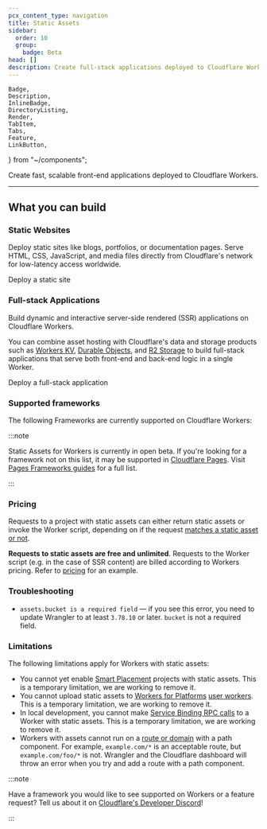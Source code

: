 ```yaml
---
pcx_content_type: navigation
title: Static Assets
sidebar:
  order: 10
  group:
    badge: Beta
head: []
description: Create full-stack applications deployed to Cloudflare Workers.
---
```


	Badge,
	Description,
	InlineBadge,
	DirectoryListing,
	Render,
	TabItem,
	Tabs,
	Feature,
	LinkButton,
} from "~/components";

<Description>
	Create fast, scalable front-end applications deployed to Cloudflare Workers.
</Description>

---

## What you can build

### Static Websites

Deploy static sites like blogs, portfolios, or documentation pages. Serve HTML, CSS, JavaScript, and media files directly from Cloudflare's network for low-latency access worldwide.

<LinkButton href="/workers/static-assets/get-started/#deploy-a-static-site">
	Deploy a static site
</LinkButton>

### Full-stack Applications

Build dynamic and interactive server-side rendered (SSR) applications on Cloudflare Workers.

You can combine asset hosting with Cloudflare's data and storage products such as [Workers KV](/kv/), [Durable Objects](/durable-objects/), and [R2 Storage](/r2/) to build full-stack applications that serve both front-end and back-end logic in a single Worker.

<LinkButton href="/workers/static-assets/get-started/#deploy-a-full-stack-application">
	Deploy a full-stack application
</LinkButton>

### Supported frameworks

The following Frameworks are currently supported on Cloudflare Workers:

<DirectoryListing folder="workers/frameworks/framework-guides" />

:::note

Static Assets for Workers is currently in open beta. If you're looking for a framework not on this list, it may be supported in [Cloudflare Pages](/pages/). Visit [Pages Frameworks guides](/pages/framework-guides/) for a full list.

:::

### Pricing

Requests to a project with static assets can either return static assets or invoke the Worker script, depending on if the request [matches a static asset or not](/workers/static-assets/routing/).

**Requests to static assets are free and unlimited**. Requests to the Worker script (e.g. in the case of SSR content) are billed according to Workers pricing. Refer to [pricing](/workers/platform/pricing/#example-2) for an example.

### Troubleshooting

- `assets.bucket is a required field` — if you see this error, you need to update Wrangler to at least `3.78.10` or later. `bucket` is not a required field.

### Limitations

The following limitations apply for Workers with static assets:

- You cannot yet enable [Smart Placement](/workers/configuration/smart-placement/) projects with static assets. This is a temporary limitation, we are working to remove it.
- You cannot upload static assets to [Workers for Platforms](/cloudflare-for-platforms/workers-for-platforms/) [user workers](/cloudflare-for-platforms/workers-for-platforms/reference/how-workers-for-platforms-works/). This is a temporary limitation, we are working to remove it.
- In local development, you cannot make [Service Binding RPC calls](/workers/runtime-apis/bindings/service-bindings/rpc/) to a Worker with static assets. This is a temporary limitation, we are working to remove it.
- Workers with assets cannot run on a [route or domain](/workers/configuration/routing/) with a path component. For example, `example.com/*` is an acceptable route, but `example.com/foo/*` is not. Wrangler and the Cloudflare dashboard will throw an error when you try and add a route with a path component.

:::note

Have a framework you would like to see supported on Workers or a feature request? Tell us about it on [Cloudflare's Developer Discord](https://discord.gg/dqgZUwcD)!

:::

